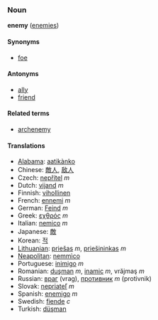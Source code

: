 ===Noun===
'''enemy''' ([[enemies]])

====Synonyms====
*[[foe]]
<!-- this is not a synonym for "enemy" *[[nemesis]] -->

====Antonyms====
*[[ally]]
*[[friend]]

====Related terms====
*[[archenemy]]

====Translations====
*[[Alabama]]: [[aatikànko]]
*Chinese: [[敵人]], [[敌人]]
*Czech: [[nepřítel]] ''m''
*Dutch: [[vijand]] ''m''
*Finnish: [[vihollinen]]
*French: [[ennemi]] ''m''
*German: [[Feind]] ''m''
*Greek: [[εχθρός]] ''m''
*Italian: [[nemico]] ''m''
*Japanese: [[敵]]
*Korean: [[적]]
*[[Lithuanian]]: [[priešas]] ''m'', [[priešininkas]] ''m''
*[[Neapolitan]]: [[nemmìco]] {{m}}
*Portuguese: [[inimigo]] ''m''
*Romanian: [[duşman]] ''m'', [[inamic]] ''m'', vrăjmaş ''m''
*Russian: [[враг]] (vrag), [[противник]] ''m'' (protivnik)
*Slovak: [[nepriateľ]] ''m''
*Spanish: [[enemigo]] ''m''
*Swedish: [[fiende]] ''c''
*Turkish: [[düşman]]